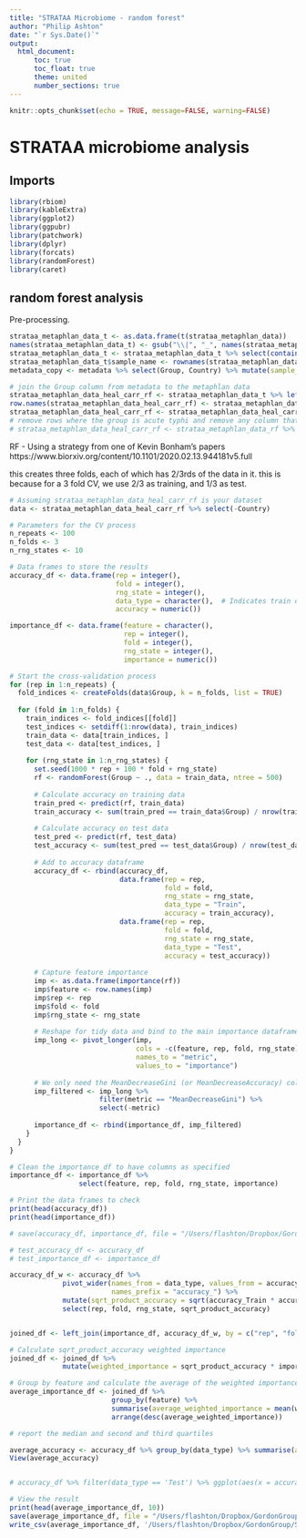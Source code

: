 ```yaml
---
title: "STRATAA Microbiome - random forest"
author: "Philip Ashton"
date: "`r Sys.Date()`"
output: 
  html_document:
      toc: true
      toc_float: true
      theme: united
      number_sections: true
---
```



```r
knitr::opts_chunk$set(echo = TRUE, message=FALSE, warning=FALSE)

```

# STRATAA microbiome analysis

## Imports
```r
library(rbiom)
library(kableExtra)
library(ggplot2)
library(ggpubr)
library(patchwork)
library(dplyr)
library(forcats)
library(randomForest)
library(caret)
```

## random forest analysis

Pre-processing.

```r
strataa_metaphlan_data_t <- as.data.frame(t(strataa_metaphlan_data))
names(strataa_metaphlan_data_t) <- gsub("\\|", "_", names(strataa_metaphlan_data_t))
strataa_metaphlan_data_t <- strataa_metaphlan_data_t %>% select(contains('_s__')) %>% select(!contains('_t__'))
strataa_metaphlan_data_t$sample_name <- rownames(strataa_metaphlan_data_t)
metadata_copy <- metadata %>% select(Group, Country) %>% mutate(sample_name = rownames(.))

# join the Group column from metadata to the metaphlan data
strataa_metaphlan_data_heal_carr_rf <- strataa_metaphlan_data_t %>% left_join(metadata_copy, by = "sample_name") %>% filter(Group != "Acute typhoid", Country != 'Bangladesh') %>% mutate(Group = as.factor(Group))
row.names(strataa_metaphlan_data_heal_carr_rf) <- strataa_metaphlan_data_heal_carr_rf$sample_name
strataa_metaphlan_data_heal_carr_rf <- strataa_metaphlan_data_heal_carr_rf %>% select(-sample_name) %>% filter(!is.na(Group))
# remove rows where the group is acute typhi and remove any column that sums to 0
# strataa_metaphlan_data_heal_carr_rf <- strataa_metaphlan_data_rf %>% filter(G #%>% select(where(~ !is.numeric(.) || sum(.) != 0))

```

RF - Using a strategy from one of Kevin Bonham's papers https://www.biorxiv.org/content/10.1101/2020.02.13.944181v5.full

this creates three folds, each of which has 2/3rds of the data in it.
this is because for a 3 fold CV, we use 2/3 as training, and 1/3 as test.

```r
# Assuming strataa_metaphlan_data_heal_carr_rf is your dataset
data <- strataa_metaphlan_data_heal_carr_rf %>% select(-Country)

# Parameters for the CV process
n_repeats <- 100
n_folds <- 3
n_rng_states <- 10

# Data frames to store the results
accuracy_df <- data.frame(rep = integer(), 
                          fold = integer(), 
                          rng_state = integer(), 
                          data_type = character(),  # Indicates train or test data
                          accuracy = numeric())

importance_df <- data.frame(feature = character(), 
                            rep = integer(), 
                            fold = integer(), 
                            rng_state = integer(), 
                            importance = numeric())

# Start the cross-validation process
for (rep in 1:n_repeats) {
  fold_indices <- createFolds(data$Group, k = n_folds, list = TRUE)
  
  for (fold in 1:n_folds) {
    train_indices <- fold_indices[[fold]]
    test_indices <- setdiff(1:nrow(data), train_indices)
    train_data <- data[train_indices, ]
    test_data <- data[test_indices, ]
    
    for (rng_state in 1:n_rng_states) {
      set.seed(1000 * rep + 100 * fold + rng_state)
      rf <- randomForest(Group ~ ., data = train_data, ntree = 500)
      
      # Calculate accuracy on training data
      train_pred <- predict(rf, train_data)
      train_accuracy <- sum(train_pred == train_data$Group) / nrow(train_data)
      
      # Calculate accuracy on test data
      test_pred <- predict(rf, test_data)
      test_accuracy <- sum(test_pred == test_data$Group) / nrow(test_data)
      
      # Add to accuracy dataframe
      accuracy_df <- rbind(accuracy_df, 
                           data.frame(rep = rep, 
                                      fold = fold, 
                                      rng_state = rng_state, 
                                      data_type = "Train",
                                      accuracy = train_accuracy),
                           data.frame(rep = rep, 
                                      fold = fold, 
                                      rng_state = rng_state, 
                                      data_type = "Test",
                                      accuracy = test_accuracy))
      
      # Capture feature importance
      imp <- as.data.frame(importance(rf))
      imp$feature <- row.names(imp)
      imp$rep <- rep
      imp$fold <- fold
      imp$rng_state <- rng_state
      
      # Reshape for tidy data and bind to the main importance dataframe
      imp_long <- pivot_longer(imp, 
                               cols = -c(feature, rep, fold, rng_state), 
                               names_to = "metric", 
                               values_to = "importance")
      
      # We only need the MeanDecreaseGini (or MeanDecreaseAccuracy) column here
      imp_filtered <- imp_long %>% 
                      filter(metric == "MeanDecreaseGini") %>% 
                      select(-metric)
      
      importance_df <- rbind(importance_df, imp_filtered)
    }
  }
}

# Clean the importance_df to have columns as specified
importance_df <- importance_df %>% 
                 select(feature, rep, fold, rng_state, importance)

# Print the data frames to check
print(head(accuracy_df))
print(head(importance_df))

# save(accuracy_df, importance_df, file = "/Users/flashton/Dropbox/GordonGroup/STRATAA_Microbiome/from_leo/Leonardos_analysis/random_forest/2024.01.09/rf_results.RData")

# test_accuracy_df <- accuracy_df
# test_importance_df <- importance_df
```

```r

accuracy_df_w <- accuracy_df %>%
             pivot_wider(names_from = data_type, values_from = accuracy, 
                         names_prefix = "accuracy_") %>%
             mutate(sqrt_product_accuracy = sqrt(accuracy_Train * accuracy_Test)) %>%
             select(rep, fold, rng_state, sqrt_product_accuracy)


joined_df <- left_join(importance_df, accuracy_df_w, by = c("rep", "fold", "rng_state"))

# Calculate sqrt_product_accuracy weighted importance
joined_df <- joined_df %>%
             mutate(weighted_importance = sqrt_product_accuracy * importance)

# Group by feature and calculate the average of the weighted importances
average_importance_df <- joined_df %>%
                         group_by(feature) %>%
                         summarise(average_weighted_importance = mean(weighted_importance, na.rm = TRUE)) %>%
                         arrange(desc(average_weighted_importance))

# report the median and second and third quartiles

average_accuracy <- accuracy_df %>% group_by(data_type) %>% summarise(average_accuracy = median(accuracy, na.rm = TRUE), second_quantile = quantile(accuracy, 0.25, na.rm = TRUE), third_quantile = quantile(accuracy, 0.75, na.rm = TRUE))
View(average_accuracy)


# accuracy_df %>% filter(data_type == 'Test') %>% ggplot(aes(x = accuracy)) + geom_histogram(bins = 20)

# View the result
print(head(average_importance_df, 10))
save(average_importance_df, file = "/Users/flashton/Dropbox/GordonGroup/STRATAA_Microbiome/from_leo/Leonardos_analysis/random_forest/2024.01.09/rf_results.final.RData")
write_csv(average_importance_df, '/Users/flashton/Dropbox/GordonGroup/STRATAA_Microbiome/from_leo/Leonardos_analysis/random_forest/2024.01.09/rf_results.feature_importance.csv')
```